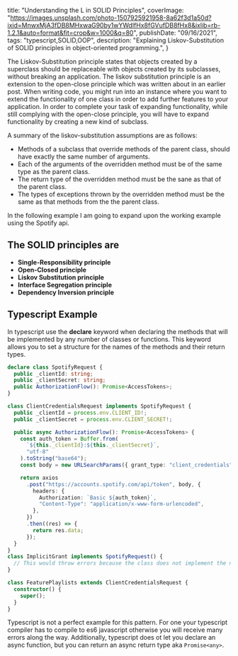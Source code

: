 
  title: "Understanding the L in SOLID Principles",
  coverImage: "https://images.unsplash.com/photo-1507925921958-8a62f3d1a50d?ixid=MnwxMjA3fDB8MHxwaG90by1wYWdlfHx8fGVufDB8fHx8&ixlib=rb-1.2.1&auto=format&fit=crop&w=1000&q=80",
  publishDate: "09/16/2021",
  tags: "typescript,SOLID,OOP",
  description: "Explaining Liskov-Substitution of SOLID principles in object-oriented programming.",
}


The Liskov-Substitution principle states that objects created by a superclass should be replaceable with objects created by its subclasses, without breaking an application. The liskov substitution principle is an extension to the open-close principle which was written about in an earlier post. When writing code, you might run into an instance where you want to extend the functionality of one class in order to add further features to your application. In order to complete your task of expanding functionality, while still complying with the open-close principle, you will have to expand functionality by creating a new kind of subclass.

A summary of the liskov-substitution assumptions are as follows:

- Methods of a subclass that override methods of the parent class, should have exactly the same number of arguments.
- Each of the arguments of the overridden method must be of the same type as the parent class.
- The return type of the overridden method must be the sane as that of the parent class.
- The types of exceptions thrown by the overridden method must be the same as that methods from the the parent class.

In the following example I am going to expand upon the working example using the Spotify api.

## The SOLID principles are

- **Single-Responsibility principle**
- **Open-Closed principle**
- **Liskov Substitution principle**
- **Interface Segregation principle**
- **Dependency Inversion principle**

## Typescript Example

In typescript use the **declare** keyword when declaring the methods that will be implemented by any number of classes or functions. This keyword allows you to set a structure for the names of the methods and their return types.

```typescript
declare class SpotifyRequest {
  public _clientId: string;
  public _clientSecret: string;
  public AuthorizationFlow(): Promise<AccessTokens>;
}

class ClientCredentialsRequest implements SpotifyRequest {
  public _clientId = process.env.CLIENT_ID!;
  public _clientSecret = process.env.CLIENT_SECRET!;

  public async AuthorizationFlow(): Promise<AccessTokens> {
    const auth_token = Buffer.from(
      `${this._clientId}:${this._clientSecret}`,
      "utf-8"
    ).toString("base64");
    const body = new URLSearchParams({ grant_type: "client_credentials" });

    return axios
      .post("https://accounts.spotify.com/api/token", body, {
        headers: {
          Authorization: `Basic ${auth_token}`,
          "Content-Type": "application/x-www-form-urlencoded",
        },
      })
      .then((res) => {
        return res.data;
      });
  }
}
class ImplicitGrant implements SpotifyRequest() {
  // This would throw errors because the class does not implement the necessary methods
}

class FeaturePlaylists extends ClientCredentialsRequest {
  constructor() {
    super();
  }
}
```

Typescript is not a perfect example for this pattern. For one your typescript compiler has to compile to es6 javascript otherwise you will receive many errors along the way. Additionally, typescript does ot let you declare an async function, but you can return an async return type aka `Promise<any>`.
